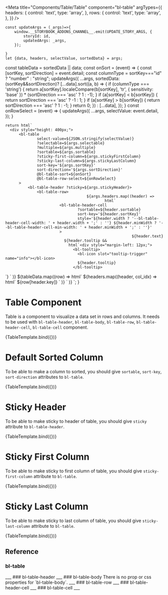 
<Meta
		title="Components/Table/Table"
		component="bl-table"
		argTypes={{
			headers: {
				control: 'text',
				type: 'array',
			},
			rows: {
				control: 'text',
				type: 'array',
			},
		}}
/>

	const updateArgs = (_args)=>{
		window.__STORYBOOK_ADDONS_CHANNEL__.emit(UPDATE_STORY_ARGS, {
			storyId: id,
			updatedArgs: _args,
		});

	}
	let {data, headers, selectValue, sortedData} = args;
  const tableData = sortedData || data;
	const onSort = (event) => {
		const [sortKey, sortDirection] = event.detail;
    const columnType = sortKey==="id" ? "number" : "string";
		updateArgs({
			...args,
			sortedData: (sortKey&&sortDirection)? [...data].sort((a, b) => {
        if (columnType === 'string') {
          return a[sortKey].localeCompare(b[sortKey], 'tr', { sensitivity: 'base' }) * (sortDirection === 'asc' ? 1 : -1);
        }
        if (a[sortKey] < b[sortKey]) {
          return sortDirection === 'asc' ? -1 : 1;
        }
        if (a[sortKey] > b[sortKey]) {
          return sortDirection === 'asc' ? 1 : -1;
        }
        return 0;
			}) : [...data],
		});
	}
	const onRowSelect = (event) => {
		updateArgs({
			...args,
			selectValue: event.detail,
		});
	}

	return html`
      <div style="height: 400px;">
          <bl-table
                  select-value=${JSON.stringify(selectValue)}
                  ?selectable=${args.selectable}
                  ?multiple=${args.multiple}
                  ?sortable=${args.sortable}
                  ?sticky-first-column=${args.stickyFirstColumn}
                  ?sticky-last-column=${args.stickyLastColumn}
                  sort-key='${args.sortKey}'
                  sort-direction='${args.sortDirection}'
                  @bl-table-sort=${onSort}
                  @bl-table-row-select=${onRowSelect}
          >
              <bl-table-header ?sticky=${args.stickyHeader}>
                  <bl-table-row>
										${args.headers.map((header) =>
												html`
                            <bl-table-header-cell
                                    ?sortable=${header.sortable}
                                    sort-key='${header.sortKey}'
                                    style='${header.width ? '--bl-table-header-cell-width: ' + header.width + ';' : ''} ${header.minWidth ? '--bl-table-header-cell-min-width: ' + header.minWidth + ';' : ''}'
                            >
															${header.text}
                              ${header.tooltip &&
                                html`<div style="margin-left: 12px;">
                                  <bl-tooltip>
                                    <bl-icon slot="tooltip-trigger" name="info"></bl-icon>
                                    ${header.tooltip}
                                  </bl-tooltip>
</div>`}
                            </bl-table-header-cell>`
										)}
                  </bl-table-row>
              </bl-table-header>
              <bl-table-body>
								${tableData.map((row) =>
										html`
                        <bl-table-row selection-key="row-${row.id}">
													${headers.map((header, col_idx) =>
															html`
                                  <bl-table-cell ?disable-selection=${col_idx === 0 && row.disabled}>
																		${row[header.key]}
                                  </bl-table-cell>
															`
													)}
                        </bl-table-row>
										`
								)}
              </bl-table-body>
          </bl-table>
      </div>
	`;
}

# Table Component

Table is a component to visualize a data set in rows and columns. It needs to be used with `bl-table-header`, `bl-table-body`, `bl-table-row`, `bl-table-header-cell`, `bl-table-cell` component.

<Canvas>
  <Story name="Basic Usage" args={{
    selectable: true,
    multiple: true,
    sortable: true,
    stickyFirstColumn: true,
    stickyLastColumn: true,
    headers: [
      {key: "id", sortKey: "id", text: "ID", minWidth: '100px', sticky:'left'},
      {key: "first_name", sortKey: "first_name", text: "First Name", minWidth: "100px"},
      {key: "last_name", sortKey: "last_name", text: "Last Name", width: "150px", minWidth: "100px"},
      {key: "email", text: "Email", width: "250px", minWidth: "250px"},
      {key: "gender", text: "Gender", width: '85px'},
      {key: "ip_address", text: "IP Address", width: '90px', sticky: 'right', tooltip: 'Ip address of end user'},
    ],
	  selectValue: ["row-1","row-4"],
    data: [
	    {
		    id: 1,
		    first_name: "Antonella",
		    last_name: "Bellefonte",
		    email: "abellefonte0@nba.com",
		    gender: "Female",
		    ip_address: "193.108.174.118"
	    },
	    {id:2,first_name:"Wash",last_name:"Carnson",email:"wcarnson1@jalbum.net",gender:"Male",ip_address:"255.169.128.60"},
	    {id:3,first_name:"Betteanne",last_name:"Cowgill",email:"bcowgill2@timesonline.co.uk",gender:"Female",ip_address:"235.237.3.233", disabled: true},
	    {id:4,first_name:"Lilith",last_name:"Astbury",email:"lastbury3@shinystat.com",gender:"Female",ip_address:"46.41.60.65"},
	    {id:5,first_name:"Nikos",last_name:"Vasenkov",email:"nvasenkov4@slate.com",gender:"Male",ip_address:"13.95.130.24"},
	    {id:6,first_name:"Drucill",last_name:"Runciman",email:"drunciman5@hc360.com",gender:"Female",ip_address:"185.192.50.41"},
	    {id:7,first_name:"Gaspar",last_name:"Falls",email:"gfalls6@howstuffworks.com",gender:"Male",ip_address:"107.51.243.94"},
	    {id:8,first_name:"Hilary",last_name:"Izzatt",email:"hizzatt7@java.com",gender:"Male",ip_address:"136.171.100.29"},
	    {id:9,first_name:"Alonzo",last_name:"Beardwood",email:"abeardwood8@loc.gov",gender:"Male",ip_address:"110.116.212.242"},
	    {id:10,first_name:"Jacky",last_name:"Clyant",email:"jclyant9@earthlink.net",gender:"Male",ip_address:"55.126.158.104"},
	    {id:11,first_name:"Marjy",last_name:"Makinson",email:"mmakinsona@drupal.org",gender:"Agender",ip_address:"221.18.21.235"},
	    {id:12,first_name:"Wain",last_name:"Ferrand",email:"wferrandb@mtv.com",gender:"Male",ip_address:"122.1.62.7"},
	    {id:13,first_name:"Edmund",last_name:"Blasetti",email:"eblasettic@drupal.org",gender:"Male",ip_address:"9.249.190.250"},
	    {id:14,first_name:"Ketty",last_name:"Faithfull",email:"kfaithfulld@studiopress.com",gender:"Female",ip_address:"173.66.98.165"},
	    {id:15,first_name:"Giulio",last_name:"Monier",email:"gmoniere@ed.gov",gender:"Male",ip_address:"106.233.94.4"},
	    {id:16,first_name:"Jeffy",last_name:"Ditt",email:"jdittf@irs.gov",gender:"Agender",ip_address:"213.121.250.127"},
	    {id:17,first_name:"Ainsley",last_name:"Lowin",email:"alowing@businessinsider.com",gender:"Female",ip_address:"223.185.164.31"},
	    {id:18,first_name:"Germana",last_name:"Downing",email:"gdowningh@dion.ne.jp",gender:"Female",ip_address:"55.83.134.58"},
	    {id:19,first_name:"Kizzie",last_name:"Pyzer",email:"kpyzeri@google.com.br",gender:"Female",ip_address:"84.92.93.248"},
	    {id:20,first_name:"Almire",last_name:"Slinn",email:"aslinnj@wiley.com",gender:"Female",ip_address:"195.56.102.224"},
    ],
    stickyHeader:true
  }} argTypes={{
    headers: {table: {disable: true}},
    data: {table: {disable: true}},
    rows: {table: {disable: true}}
  }}>
    {TableTemplate.bind({})}
  </Story>
</Canvas>

# Default Sorted Column

To be able to make a column to sorted, you should give `sortable`, `sort-key`, `sort-direction` attributes to `bl-table`.

<Canvas>
  <Story name="Default Sorted Column" args={{
    selectable: false,
    multiple: false,
    sortable: true,
    stickyFirstColumn: false,
    stickyLastColumn: false,
    headers: [
      {key: "id", sortKey: "id", text: "ID", minWidth: '60px', sticky:'left'},
      {key: "first_name", sortKey: "first_name", text: "First Name", minWidth: "200px"},
      {key: "last_name", sortKey: "last_name", text: "Last Name", minWidth: "200px"},
      {key: "email", text: "Email", minWidth: "250px"},
      {key: "gender", text: "Gender", minWidth: '100px'},
      {key: "ip_address", text: "IP Address", width: '90px', sticky: 'right'},
    ],
    selectValue: [],
    data: [
      {
        id: 1,
        first_name: "Antonella",
        last_name: "Bellefonte",
        email: "abellefonte0@nba.com",
        gender: "Female",
        ip_address: "193.108.174.118"
      },
      {id:2,first_name:"Wash",last_name:"Carnson",email:"wcarnson1@jalbum.net",gender:"Male",ip_address:"255.169.128.60"},
      {id:3,first_name:"Betteanne",last_name:"Cowgill",email:"bcowgill2@timesonline.co.uk",gender:"Female",ip_address:"235.237.3.233", disabled: true},
      {id:4,first_name:"Lilith",last_name:"Astbury",email:"lastbury3@shinystat.com",gender:"Female",ip_address:"46.41.60.65"},
      {id:5,first_name:"Nikos",last_name:"Vasenkov",email:"nvasenkov4@slate.com",gender:"Male",ip_address:"13.95.130.24"},
      {id:6,first_name:"Drucill",last_name:"Runciman",email:"drunciman5@hc360.com",gender:"Female",ip_address:"185.192.50.41"},
      {id:7,first_name:"Gaspar",last_name:"Falls",email:"gfalls6@howstuffworks.com",gender:"Male",ip_address:"107.51.243.94"},
      {id:8,first_name:"Hilary",last_name:"Izzatt",email:"hizzatt7@java.com",gender:"Male",ip_address:"136.171.100.29"},
      {id:9,first_name:"Alonzo",last_name:"Beardwood",email:"abeardwood8@loc.gov",gender:"Male",ip_address:"110.116.212.242"},
      {id:10,first_name:"Jacky",last_name:"Clyant",email:"jclyant9@earthlink.net",gender:"Male",ip_address:"55.126.158.104"},
      {id:11,first_name:"Marjy",last_name:"Makinson",email:"mmakinsona@drupal.org",gender:"Agender",ip_address:"221.18.21.235"},
      {id:12,first_name:"Wain",last_name:"Ferrand",email:"wferrandb@mtv.com",gender:"Male",ip_address:"122.1.62.7"},
      {id:13,first_name:"Edmund",last_name:"Blasetti",email:"eblasettic@drupal.org",gender:"Male",ip_address:"9.249.190.250"},
      {id:14,first_name:"Ketty",last_name:"Faithfull",email:"kfaithfulld@studiopress.com",gender:"Female",ip_address:"173.66.98.165"},
      {id:15,first_name:"Giulio",last_name:"Monier",email:"gmoniere@ed.gov",gender:"Male",ip_address:"106.233.94.4"},
      {id:16,first_name:"Jeffy",last_name:"Ditt",email:"jdittf@irs.gov",gender:"Agender",ip_address:"213.121.250.127"},
      {id:17,first_name:"Ainsley",last_name:"Lowin",email:"alowing@businessinsider.com",gender:"Female",ip_address:"223.185.164.31"},
      {id:18,first_name:"Germana",last_name:"Downing",email:"gdowningh@dion.ne.jp",gender:"Female",ip_address:"55.83.134.58"},
      {id:19,first_name:"Kizzie",last_name:"Pyzer",email:"kpyzeri@google.com.br",gender:"Female",ip_address:"84.92.93.248"},
      {id:20,first_name:"Almire",last_name:"Slinn",email:"aslinnj@wiley.com",gender:"Female",ip_address:"195.56.102.224"},
    ],
    stickyHeader:true,
    sortKey: 'id',
    sortDirection: 'asc'
  }} argTypes={{
    headers: {table: {disable: true}},
    data: {table: {disable: true}},
    rows: {table: {disable: true}}
  }}>
    {TableTemplate.bind({})}
  </Story>
</Canvas>

# Sticky Header

To be able to make sticky to header of table, you should give `sticky` attribute to `bl-table-header`.

<Canvas>
  <Story name="Sticky Header" args={{
    selectable: false,
    multiple: false,
    sortable: false,
    stickyFirstColumn: false,
    stickyLastColumn: false,
    headers: [
      {key: "id", sortKey: "id", text: "ID", minWidth: '60px', sticky:'left'},
      {key: "first_name", sortKey: "first_name", text: "First Name", minWidth: "200px"},
      {key: "last_name", sortKey: "last_name", text: "Last Name", minWidth: "200px"},
      {key: "email", text: "Email", minWidth: "250px"},
      {key: "gender", text: "Gender", minWidth: '100px'},
      {key: "ip_address", text: "IP Address", width: '90px', sticky: 'right'},
    ],
    selectValue: [],
    data: [
      {
        id: 1,
        first_name: "Antonella",
        last_name: "Bellefonte",
        email: "abellefonte0@nba.com",
        gender: "Female",
        ip_address: "193.108.174.118"
      },
      {id:2,first_name:"Wash",last_name:"Carnson",email:"wcarnson1@jalbum.net",gender:"Male",ip_address:"255.169.128.60"},
      {id:3,first_name:"Betteanne",last_name:"Cowgill",email:"bcowgill2@timesonline.co.uk",gender:"Female",ip_address:"235.237.3.233", disabled: true},
      {id:4,first_name:"Lilith",last_name:"Astbury",email:"lastbury3@shinystat.com",gender:"Female",ip_address:"46.41.60.65"},
      {id:5,first_name:"Nikos",last_name:"Vasenkov",email:"nvasenkov4@slate.com",gender:"Male",ip_address:"13.95.130.24"},
      {id:6,first_name:"Drucill",last_name:"Runciman",email:"drunciman5@hc360.com",gender:"Female",ip_address:"185.192.50.41"},
      {id:7,first_name:"Gaspar",last_name:"Falls",email:"gfalls6@howstuffworks.com",gender:"Male",ip_address:"107.51.243.94"},
      {id:8,first_name:"Hilary",last_name:"Izzatt",email:"hizzatt7@java.com",gender:"Male",ip_address:"136.171.100.29"},
      {id:9,first_name:"Alonzo",last_name:"Beardwood",email:"abeardwood8@loc.gov",gender:"Male",ip_address:"110.116.212.242"},
      {id:10,first_name:"Jacky",last_name:"Clyant",email:"jclyant9@earthlink.net",gender:"Male",ip_address:"55.126.158.104"},
      {id:11,first_name:"Marjy",last_name:"Makinson",email:"mmakinsona@drupal.org",gender:"Agender",ip_address:"221.18.21.235"},
      {id:12,first_name:"Wain",last_name:"Ferrand",email:"wferrandb@mtv.com",gender:"Male",ip_address:"122.1.62.7"},
      {id:13,first_name:"Edmund",last_name:"Blasetti",email:"eblasettic@drupal.org",gender:"Male",ip_address:"9.249.190.250"},
      {id:14,first_name:"Ketty",last_name:"Faithfull",email:"kfaithfulld@studiopress.com",gender:"Female",ip_address:"173.66.98.165"},
      {id:15,first_name:"Giulio",last_name:"Monier",email:"gmoniere@ed.gov",gender:"Male",ip_address:"106.233.94.4"},
      {id:16,first_name:"Jeffy",last_name:"Ditt",email:"jdittf@irs.gov",gender:"Agender",ip_address:"213.121.250.127"},
      {id:17,first_name:"Ainsley",last_name:"Lowin",email:"alowing@businessinsider.com",gender:"Female",ip_address:"223.185.164.31"},
      {id:18,first_name:"Germana",last_name:"Downing",email:"gdowningh@dion.ne.jp",gender:"Female",ip_address:"55.83.134.58"},
      {id:19,first_name:"Kizzie",last_name:"Pyzer",email:"kpyzeri@google.com.br",gender:"Female",ip_address:"84.92.93.248"},
      {id:20,first_name:"Almire",last_name:"Slinn",email:"aslinnj@wiley.com",gender:"Female",ip_address:"195.56.102.224"},
    ],
    stickyHeader:true
  }} argTypes={{
    headers: {table: {disable: true}},
    data: {table: {disable: true}},
    rows: {table: {disable: true}}
  }}>
    {TableTemplate.bind({})}
  </Story>
</Canvas>

# Sticky First Column

To be able to make sticky to first column of table, you should give `sticky-first-column` attribute to `bl-table`.

<Canvas>
  <Story name="Sticky First Column" args={{
    selectable: false,
    multiple: false,
    sortable: false,
    stickyFirstColumn: true,
    stickyLastColumn: false,
    headers: [
      {key: "id", sortKey: "id", text: "ID", minWidth: '100px', sticky:'left'},
      {key: "first_name", sortKey: "first_name", text: "First Name", minWidth: "200px"},
      {key: "last_name", sortKey: "last_name", text: "Last Name", minWidth: "200px"},
      {key: "email", text: "Email", minWidth: "250px"},
      {key: "gender", text: "Gender", minWidth: '200px'},
      {key: "ip_address", text: "IP Address", width: '90px', sticky: 'right'},
    ],
    selectValue: [],
    data: [
      {
        id: 1,
        first_name: "Antonella",
        last_name: "Bellefonte",
        email: "abellefonte0@nba.com",
        gender: "Female",
        ip_address: "193.108.174.118"
      },
      {id:2,first_name:"Wash",last_name:"Carnson",email:"wcarnson1@jalbum.net",gender:"Male",ip_address:"255.169.128.60"},
      {id:3,first_name:"Betteanne",last_name:"Cowgill",email:"bcowgill2@timesonline.co.uk",gender:"Female",ip_address:"235.237.3.233", disabled: true},
      {id:4,first_name:"Lilith",last_name:"Astbury",email:"lastbury3@shinystat.com",gender:"Female",ip_address:"46.41.60.65"},
      {id:5,first_name:"Nikos",last_name:"Vasenkov",email:"nvasenkov4@slate.com",gender:"Male",ip_address:"13.95.130.24"},
      {id:6,first_name:"Drucill",last_name:"Runciman",email:"drunciman5@hc360.com",gender:"Female",ip_address:"185.192.50.41"},
      {id:7,first_name:"Gaspar",last_name:"Falls",email:"gfalls6@howstuffworks.com",gender:"Male",ip_address:"107.51.243.94"},
      {id:8,first_name:"Hilary",last_name:"Izzatt",email:"hizzatt7@java.com",gender:"Male",ip_address:"136.171.100.29"},
      {id:9,first_name:"Alonzo",last_name:"Beardwood",email:"abeardwood8@loc.gov",gender:"Male",ip_address:"110.116.212.242"},
      {id:10,first_name:"Jacky",last_name:"Clyant",email:"jclyant9@earthlink.net",gender:"Male",ip_address:"55.126.158.104"},
      {id:11,first_name:"Marjy",last_name:"Makinson",email:"mmakinsona@drupal.org",gender:"Agender",ip_address:"221.18.21.235"},
      {id:12,first_name:"Wain",last_name:"Ferrand",email:"wferrandb@mtv.com",gender:"Male",ip_address:"122.1.62.7"},
      {id:13,first_name:"Edmund",last_name:"Blasetti",email:"eblasettic@drupal.org",gender:"Male",ip_address:"9.249.190.250"},
      {id:14,first_name:"Ketty",last_name:"Faithfull",email:"kfaithfulld@studiopress.com",gender:"Female",ip_address:"173.66.98.165"},
      {id:15,first_name:"Giulio",last_name:"Monier",email:"gmoniere@ed.gov",gender:"Male",ip_address:"106.233.94.4"},
      {id:16,first_name:"Jeffy",last_name:"Ditt",email:"jdittf@irs.gov",gender:"Agender",ip_address:"213.121.250.127"},
      {id:17,first_name:"Ainsley",last_name:"Lowin",email:"alowing@businessinsider.com",gender:"Female",ip_address:"223.185.164.31"},
      {id:18,first_name:"Germana",last_name:"Downing",email:"gdowningh@dion.ne.jp",gender:"Female",ip_address:"55.83.134.58"},
      {id:19,first_name:"Kizzie",last_name:"Pyzer",email:"kpyzeri@google.com.br",gender:"Female",ip_address:"84.92.93.248"},
      {id:20,first_name:"Almire",last_name:"Slinn",email:"aslinnj@wiley.com",gender:"Female",ip_address:"195.56.102.224"},
    ],
    stickyHeader:false
  }} argTypes={{
    headers: {table: {disable: true}},
    data: {table: {disable: true}},
    rows: {table: {disable: true}}
  }}>
    {TableTemplate.bind({})}
  </Story>
</Canvas>

# Sticky Last Column

To be able to make sticky to last column of table, you should give `sticky-last-column` attribute to `bl-table`.

<Canvas>
  <Story name="Sticky Last Column" args={{
    selectable: false,
    multiple: false,
    sortable: false,
    stickyFirstColumn: false,
    stickyLastColumn: true,
    headers: [
      {key: "id", sortKey: "id", text: "ID", minWidth: '100px', sticky:'left'},
      {key: "first_name", sortKey: "first_name", text: "First Name", minWidth: "200px"},
      {key: "last_name", sortKey: "last_name", text: "Last Name", minWidth: "200px"},
      {key: "email", text: "Email", minWidth: "250px"},
      {key: "gender", text: "Gender", minWidth: '200px'},
      {key: "ip_address", text: "IP Address", width: '90px', sticky: 'right'},
    ],
    selectValue: [],
    data: [
      {
        id: 1,
        first_name: "Antonella",
        last_name: "Bellefonte",
        email: "abellefonte0@nba.com",
        gender: "Female",
        ip_address: "193.108.174.118"
      },
      {id:2,first_name:"Wash",last_name:"Carnson",email:"wcarnson1@jalbum.net",gender:"Male",ip_address:"255.169.128.60"},
      {id:3,first_name:"Betteanne",last_name:"Cowgill",email:"bcowgill2@timesonline.co.uk",gender:"Female",ip_address:"235.237.3.233", disabled: true},
      {id:4,first_name:"Lilith",last_name:"Astbury",email:"lastbury3@shinystat.com",gender:"Female",ip_address:"46.41.60.65"},
      {id:5,first_name:"Nikos",last_name:"Vasenkov",email:"nvasenkov4@slate.com",gender:"Male",ip_address:"13.95.130.24"},
      {id:6,first_name:"Drucill",last_name:"Runciman",email:"drunciman5@hc360.com",gender:"Female",ip_address:"185.192.50.41"},
      {id:7,first_name:"Gaspar",last_name:"Falls",email:"gfalls6@howstuffworks.com",gender:"Male",ip_address:"107.51.243.94"},
      {id:8,first_name:"Hilary",last_name:"Izzatt",email:"hizzatt7@java.com",gender:"Male",ip_address:"136.171.100.29"},
      {id:9,first_name:"Alonzo",last_name:"Beardwood",email:"abeardwood8@loc.gov",gender:"Male",ip_address:"110.116.212.242"},
      {id:10,first_name:"Jacky",last_name:"Clyant",email:"jclyant9@earthlink.net",gender:"Male",ip_address:"55.126.158.104"},
      {id:11,first_name:"Marjy",last_name:"Makinson",email:"mmakinsona@drupal.org",gender:"Agender",ip_address:"221.18.21.235"},
      {id:12,first_name:"Wain",last_name:"Ferrand",email:"wferrandb@mtv.com",gender:"Male",ip_address:"122.1.62.7"},
      {id:13,first_name:"Edmund",last_name:"Blasetti",email:"eblasettic@drupal.org",gender:"Male",ip_address:"9.249.190.250"},
      {id:14,first_name:"Ketty",last_name:"Faithfull",email:"kfaithfulld@studiopress.com",gender:"Female",ip_address:"173.66.98.165"},
      {id:15,first_name:"Giulio",last_name:"Monier",email:"gmoniere@ed.gov",gender:"Male",ip_address:"106.233.94.4"},
      {id:16,first_name:"Jeffy",last_name:"Ditt",email:"jdittf@irs.gov",gender:"Agender",ip_address:"213.121.250.127"},
      {id:17,first_name:"Ainsley",last_name:"Lowin",email:"alowing@businessinsider.com",gender:"Female",ip_address:"223.185.164.31"},
      {id:18,first_name:"Germana",last_name:"Downing",email:"gdowningh@dion.ne.jp",gender:"Female",ip_address:"55.83.134.58"},
      {id:19,first_name:"Kizzie",last_name:"Pyzer",email:"kpyzeri@google.com.br",gender:"Female",ip_address:"84.92.93.248"},
      {id:20,first_name:"Almire",last_name:"Slinn",email:"aslinnj@wiley.com",gender:"Female",ip_address:"195.56.102.224"},
    ],
    stickyHeader:false
  }} argTypes={{
    headers: {table: {disable: true}},
    data: {table: {disable: true}},
    rows: {table: {disable: true}}
  }}>
    {TableTemplate.bind({})}
  </Story>
</Canvas>

## Reference
### bl-table
<ArgsTable of="bl-table"/>
___
### bl-table-header
<ArgsTable of="bl-table-header"/>
___
### bl-table-body
There is no prop or css properties for `bl-table-body`.
___
### bl-table-row
<ArgsTable of="bl-table-row"/>
___
### bl-table-header-cell
<ArgsTable of="bl-table-header-cell"/>
___
### bl-table-cell
<ArgsTable of="bl-table-cell"/>
___
